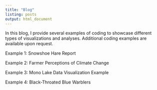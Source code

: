 ```yaml
---
title: "Blog"
listing: posts
output: html_document
---
```


In this blog, I provide several examples of coding to showcase different types of visualizations and analyses. Additional coding examples are available upon request. 

Example 1: Snowshoe Hare Report

Example 2: Farmer Perceptions of Climate Change

Example 3: Mono Lake Data Visualization Example

Example 4: Black-Throated Blue Warblers



